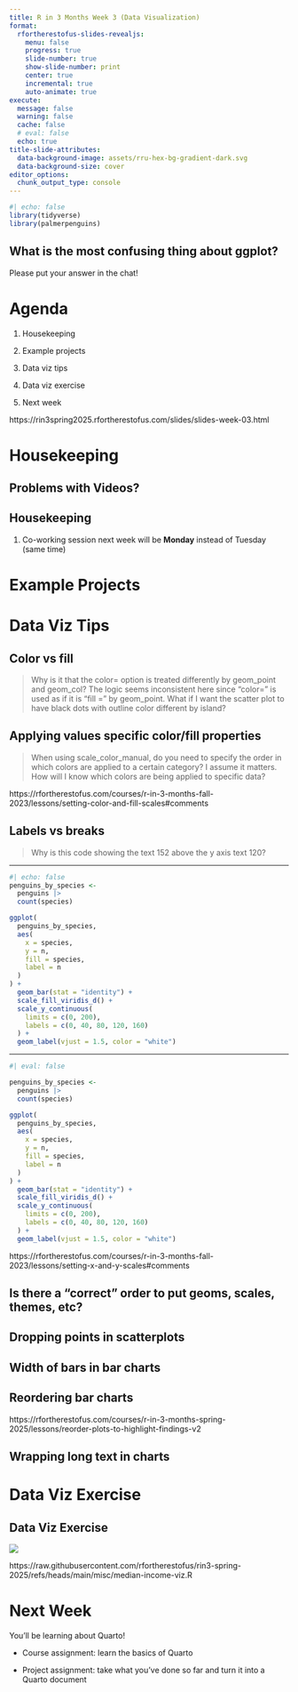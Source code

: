 ```yaml
---
title: R in 3 Months Week 3 (Data Visualization)
format:
  rfortherestofus-slides-revealjs:
    menu: false
    progress: true
    slide-number: true
    show-slide-number: print
    center: true
    incremental: true
    auto-animate: true
execute: 
  message: false
  warning: false
  cache: false
  # eval: false
  echo: true
title-slide-attributes:
  data-background-image: assets/rru-hex-bg-gradient-dark.svg
  data-background-size: cover
editor_options: 
  chunk_output_type: console
---
```


```r
#| echo: false
library(tidyverse)
library(palmerpenguins)
```

## What is the most confusing thing about ggplot?

Please put your answer in the chat!

# Agenda

1. Housekeeping

1. Example projects

1. Data viz tips

1. Data viz exercise

1. Next week


::: {.notes}
https://rin3spring2025.rfortherestofus.com/slides/slides-week-03.html
:::

# Housekeeping {.inverse}

## Problems with Videos? {.inverse}

## Housekeeping

1. Co-working session next week will be **Monday** instead of Tuesday (same time)

# Example Projects {.inverse}

# Data Viz Tips {.inverse}

## Color vs fill

> Why is it that the color= option is treated differently by geom_point and geom_col? The logic seems inconsistent here since "color=" is used as if it is "fill =" by geom_point. What if I want the scatter plot to have black dots with outline color different by island?

## Applying values specific color/fill properties

> When using scale_color_manual, do you need to specify the order in which colors are applied to a certain category? I assume it matters. How will I know which colors are being applied to specific data?

::: {.notes}
https://rfortherestofus.com/courses/r-in-3-months-fall-2023/lessons/setting-color-and-fill-scales#comments
:::

## Labels vs breaks

> Why is this code showing the text 152 above the y axis text 120?

---

```r
#| echo: false
penguins_by_species <-
  penguins |>
  count(species)

ggplot(
  penguins_by_species,
  aes(
    x = species,
    y = n,
    fill = species,
    label = n
  )
) +
  geom_bar(stat = "identity") +
  scale_fill_viridis_d() +
  scale_y_continuous(
    limits = c(0, 200),
    labels = c(0, 40, 80, 120, 160)
  ) +
  geom_label(vjust = 1.5, color = "white")
```

---

```r
#| eval: false

penguins_by_species <-
  penguins |>
  count(species)

ggplot(
  penguins_by_species,
  aes(
    x = species,
    y = n,
    fill = species,
    label = n
  )
) +
  geom_bar(stat = "identity") +
  scale_fill_viridis_d() +
  scale_y_continuous(
    limits = c(0, 200),
    labels = c(0, 40, 80, 120, 160)
  ) +
  geom_label(vjust = 1.5, color = "white")
```

::: {.notes}
https://rfortherestofus.com/courses/r-in-3-months-fall-2023/lessons/setting-x-and-y-scales#comments
:::

## Is there a "correct" order to put geoms, scales, themes, etc?

## Dropping points in scatterplots

## Width of bars in bar charts

## Reordering bar charts

::: {.notes}
https://rfortherestofus.com/courses/r-in-3-months-spring-2025/lessons/reorder-plots-to-highlight-findings-v2
:::

## Wrapping long text in charts

# Data Viz Exercise {.inverse}

## Data Viz Exercise

![](assets/median-income-example.png)

::: notes
https://raw.githubusercontent.com/rfortherestofus/rin3-spring-2025/refs/heads/main/misc/median-income-viz.R
:::

# Next Week

You'll be learning about Quarto!

- Course assignment: learn the basics of Quarto

- Project assignment: take what you've done so far and turn it into a Quarto document

